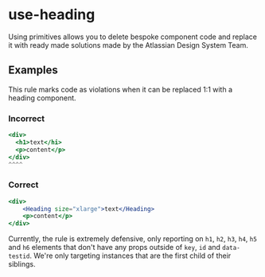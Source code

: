 # use-heading

Using primitives allows you to delete bespoke component code and replace it with ready made
solutions made by the Atlassian Design System Team.

## Examples

This rule marks code as violations when it can be replaced 1:1 with a heading component.

### Incorrect

```jsx
<div>
  <h1>text</hi>
  <p>content</p>
</div>
^^^^
```

### Correct

```jsx
<div>
    <Heading size="xlarge">text</Heading>
    <p>content</p>
</div>
```

Currently, the rule is extremely defensive, only reporting on `h1`, `h2`, `h3`, `h4`, `h5` and `h6`
elements that don't have any props outside of `key`, `id` and `data-testid`. We're only targeting
instances that are the first child of their siblings.
